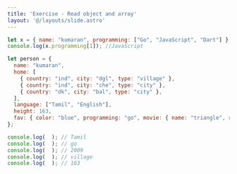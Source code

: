 ```yaml
---
title: 'Exercise - Read object and array'
layout: '@/layouts/slide.astro'
---
```



```javascript
let x = { name: "kumaran", programming: ["Go", "JavaScript", "Dart"] };
console.log(x.programming[1]); //JavaScript
```

```javascript
let person = {
  name: "kumaran",
  home: [
    { country: "ind", city: "dgl", type: "village" },
    { country: "ind", city: "che", type: "city" },
    { country: "dk", city: "bal", type: "city" },
  ],
  language: ["Tamil", "English"],
  height: 163,
  fav: { color: "blue", programming: "go", movie: { name: "triangle", release: 2009 } },
};

console.log(  ); // Tamil
console.log(  ); // go
console.log(  ); // 2009
console.log(  ); // village
console.log(  ); // 163
```
